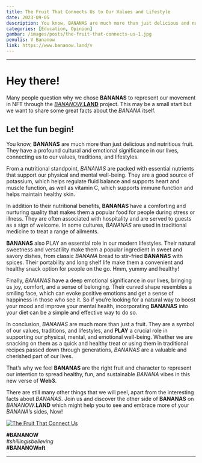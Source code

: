 ```yaml
---
title: The Fruit That Connects Us to Our Values and Lifestyle
date: 2023-09-05
description: You know, BANANAS are much more than just delicious and nutritious fruit. They have a profound cultural and emotional significance in our lives, connecting us to our values, traditions, and lifestyles. So, BANANAS are much more than just a fruit. That’s why we feel BANANAS are the right fruit and character to represent our intention.
categories: [Education, Opinion]
gambar: /images/posts/the-fruit-that-connects-us-1.jpg
penulis: V Bananow
link: https://www.bananow.land/v
---
```


---

# Hey there!

Many people question why we chose **BANANAS** to represent our movement in NFT through the [_BANANOW_.**LAND**](https://www.bananow.land/ "BANANOW.LAND Official Website") project. This may be a small start but we want to share some great facts about the _BANANA_ itself.

## Let the fun begin!

You know, **BANANAS** are much more than just delicious and nutritious fruit. They have a profound cultural and emotional significance in our lives, connecting us to our values, traditions, and lifestyles.

From a nutritional standpoint, _BANANAS_ are packed with essential nutrients that support our physical and mental well-being. They are a good source of potassium, which helps regulate fluid balance and supports heart and muscle function, as well as vitamin C, which supports immune function and helps maintain healthy skin.

In addition to their nutritional benefits, **BANANAS** have a comforting and nurturing quality that makes them a popular food for people during stress or illness. They are often associated with hospitality and are served to guests as a sign of welcome. In some cultures, _BANANAS_ are used in traditional medicine to treat a range of ailments.

**BANANAS** also PLAY an essential role in our modern lifestyles. Their natural sweetness and versatility make them a popular ingredient in sweet and savory dishes, from classic _BANANA_ bread to stir-fried **BANANAS** with spices. Their portability and long shelf life make them a convenient and healthy snack option for people on the go. Hmm, yummy and healthy!

Finally, _BANANAS_ have a deep emotional significance in our lives, bringing us joy, comfort, and a sense of belonging. Their curved shape resembles a smiling face, which can evoke positive emotions and get a sense of happiness in those who see it. So if you’re looking for a natural way to boost your mood and improve your mental health, incorporating **BANANAS** into your diet can be a simple and effective way to do so.

In conclusion, _BANANAS_ are much more than just a fruit. They are a symbol of our values, traditions, and lifestyles, and **PLAY** a crucial role in supporting our physical, mental, and emotional well-being. Whether we are snacking on them as a quick and healthy treat or using them in traditional recipes passed down through generations, _BANANAS_ are a valuable and cherished part of our lives.

That’s why we feel **BANANAS** are the right fruit and character to represent our intention to spread healthy, fun, and sustainable _BANANA_ vibes in this new verse of **Web3**.

There are still many other things that we will peel, apart from the interesting facts about _BANANAS_. Join us and discover the other side of **BANANAS** on _BANANOW_.**LAND** which might help you to see and embrace more of your _BANANA_’s sides, Now!

[![The Fruit That Connect Us](/images/posts/the-fruit-that-connects-us.jpg)](/images/posts/the-fruit-that-connects-us.jpg "The Fruit That Connect Us")

**#BANANOW**\
_#shillingisbelieving_\
**#BANANOWnft**

---
